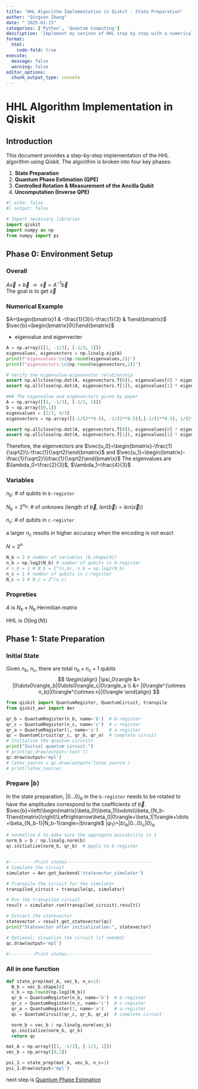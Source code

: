 ```yaml
---
title: "HHL Algorithm Implementation in Qiskit - State Preparation"
author: "Qingsen Zhang"
date: "`2025-01-15"
categories: ['Python', 'Quantum Computing']
description: 'Implement my verison of HHL step by step with a numerical example'
format: 
  html:
    code-fold: true
execute: 
  message: false
  warning: false
editor_options: 
  chunk_output_type: console
---
```


# HHL Algorithm Implementation in Qiskit

## Introduction

This document provides a step-by-step implementation of the HHL algorithm using Qiskit. The algorithm is broken into four key phases:

1. **State Preparation**
2. **Quantum Phase Estimation (QPE)**
3. **Controlled Rotation & Measurement of the Ancilla Qubit**
4. **Uncomputation (Inverse QPE)**

```python
#| echo: false
#| output: false

# Import necessary libraries
import qiskit
import numpy as np
from numpy import pi
```
## Phase 0: Environment Setup

### Overall
$A\vec{x}=\vec{b}~~\rightarrow~~\vec{x}=A^{-1}\vec{b}$  
The goal is to get $\vec{x}$


### Numerical Example
$A=\begin{bmatrix}1 & -\frac{1}{3}\\-\frac{1}{3} & 1\end{bmatrix}$  
$\vec{b}=\begin{bmatrix}0\\1\end{bmatrix}$

- eigenvalue and eigenvecter
```python
A = np.array([[1, -1/3], [-1/3, 1]])
eigenvalues, eigenvectors = np.linalg.eig(A)
print(f"eigenvalues:\n{np.round(eigenvalues,2)}")
print(f"eigenvectors:\n{np.round(eigenvectors,2)}")

# Verify the eigenvalue-eigenvector relationship
assert np.allclose(np.dot(A, eigenvectors.T[0]), eigenvalues[0] * eigenvectors.T[0])
assert np.allclose(np.dot(A, eigenvectors.T[1]), eigenvalues[1] * eigenvectors.T[1])
```

```python
### The eigenvalue and eigenvectors given by paper
A = np.array([[1, -1/3], [-1/3, 1]])
b = np.array([0,1])
eigenvalues = [2/3, 4/3]
eigenvectors = np.array([[-1/(2**0.5), -1/(2**0.5)],[-1/(2**0.5), 1/(2**0.5)]])

assert np.allclose(np.dot(A, eigenvectors.T[0]), eigenvalues[0] * eigenvectors.T[0])
assert np.allclose(np.dot(A, eigenvectors.T[1]), eigenvalues[1] * eigenvectors.T[1])
```

Therefore, the eigenvectors are $\vec{u_0}=\begin{bmatrix}-\frac{1}{\sqrt2}\\-\frac{1}{\sqrt2}\end{bmatrix}$ and $\vec{u_1}=\begin{bmatrix}-\frac{1}{\sqrt2}\\\frac{1}{\sqrt2}\end{bmatrix}$
The eigenvalues are $\lambda_0=\frac{2}{3}$, $\lambda_1=\frac{4}{3}$

### Variables
$n_b$: # of qubits in `b-register` 

$N_b=2^{n_b}$: # of unknows (length of $\vec{b}$, $len(\vec{b})=len(\vec{x})$)

$n_c$: # of qubits in ``c-register``

a larger $n_c$ results in higher accuracy when the encoding is not exact 

$N=2^n$ 

```python
N_b = 2 # number of variables (b.shape[0])
n_b = np.log2(N_b) # number of qubits in b-register
# n_b = 1 # N_b = 2^(n_b), n_b = np.log2(N_b)
n_c = 1 # number of qubits in c-register
N_c = 2 # N_c = 2^(n_c)
```

### Propreties

$A$ is $N_b \times N_b$ Hermitian matrix

HHL is $O(\log(N))$ 

## Phase 1: State Preparation

### Initial State
Given $n_b$, $n_c$, there are total $n_b+n_c+1$ qubits
$$
\begin{align}
|\psi_0\rangle &= |0\dots0\rangle_b|0\dots0\rangle_c|0\rangle_a \\
&= |0\rangle^{\otimes n_b}|0\rangle^{\otimes n}|0\rangle
\end{align}
$$

```python
from qiskit import QuantumRegister, QuantumCircuit, transpile
from qiskit_aer import Aer

qr_b = QuantumRegister(n_b, name='b')  # b-register
qr_c = QuantumRegister(n_c, name='c')  # c-register
qr_a = QuantumRegister(1, name='a')    # a-register
qc = QuantumCircuit(qr_c, qr_b, qr_a)  # complete circuit
# Initialize the quantum circuitz
print("Initial quantum circuit:")
# print(qc.draw(output='text'))
qc.draw(output='mpl')
# latex_source = qc.draw(output='latex_source')
# print(latex_source)
```

### Prepare $|b\rangle$
In the state preparation, $|0\dots 0\rangle_b$ in the `b-register` needs to be rotated to have the amplitudes correspond to the coefficients of $\vec{b}$.
$\vec{b}=\left(\begin{matrix}\beta_0\\\beta_1\\\vdots\\\beta_{N_b-1}\end{matrix}\right)\Leftrightarrow\beta_0|0\rangle+\beta_1|1\rangle+\dots+\beta_{N_b-1}|N_b-1\rangle=|b\rangle$
$|\psi_1\rangle=|b\rangle_b|0\dots0\rangle_c|0\rangle_a$
```python

# normalize b to make sure the aggregate possibility is 1
norm_b = b / np.linalg.norm(b)
qc.initialize(norm_b, qr_b)  # Apply to b-register


#----------Print states--------------------------------
# Simulate the circuit
simulator = Aer.get_backend('statevector_simulator')

# Transpile the circuit for the simulator
transpiled_circuit = transpile(qc, simulator)

# Run the transpiled circuit
result = simulator.run(transpiled_circuit).result()

# Extract the statevector
statevector = result.get_statevector(qc)
print("Statevector after initialization:", statevector)

# Optional: Visualize the circuit (if needed)
qc.draw(output='mpl')

#----------Print states--------------------------------

```

### All in one function
```python
def state_prep(mat_A, vec_b, n_c=1):
  N_b = vec_b.shape[0]
  n_b = np.round(np.log2(N_b))
  qr_b = QuantumRegister(n_b, name='b')  # b-register
  qr_c = QuantumRegister(n_c, name='c')  # c-register
  qr_a = QuantumRegister(1, name='a')    # a-register
  qc = QuantumCircuit(qr_c, qr_b, qr_a)  # complete circuit

  norm_b = vec_b / np.linalg.norm(vec_b)
  qc.initialize(norm_b, qr_b)
  return qc

mat_A = np.array([[1, -1/3], [-1/3, 1]])
vec_b = np.array([0,1])

psi_1 = state_prep(mat_A, vec_b, n_c=1)
psi_1.draw(output='mpl')
```

next step is [Quantum Phase Estimation](./08.hhl_imp2.qmd)
